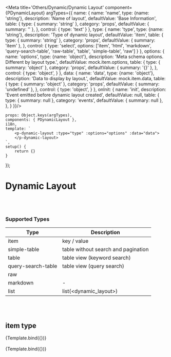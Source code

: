 
<Meta title='Others/Dynamic/Dynamic Layout' component={PDynamicLayout} argTypes={{
    name: {
        name: 'name',
        type: {name: 'string'},
        description: 'Name of layout',
        defaultValue: 'Base Information',
        table: {
            type: {
                summary: 'string'
            },
            category: 'props',
            defaultValue: {
                summary: ''
            },
        },
        control: {
            type: 'text'
        }
    },
    type: {
        name: 'type',
        type: {name: 'string'},
        description: 'Type of dynamic layout',
        defaultValue: 'item',
        table: {
            type: {
                summary: 'string'
            },
            category: 'props',
            defaultValue: {
                summary: 'item'
            },
        },
        control: {
            type: 'select',
            options: ['item', 'html', 'markdown', 'query-search-table', 'raw-table', 'table', 'simple-table', 'raw']
        }
    },
    options: {
        name: 'options',
        type: {name: 'object'},
        description: 'Meta schema options. Different by layout type.',
        defaultValue: mock.item.options,
        table: {
            type: {
                summary: 'object'
            },
            category: 'props',
            defaultValue: {
                summary: '{}'
            },
        },
        control: {
            type: 'object',
        }
    },
    data: {
        name: 'data',
        type: {name: 'object'},
        description: 'Data to display by layout.',
        defaultValue: mock.item.data,
        table: {
            type: {
                summary: 'object'
            },
            category: 'props',
            defaultValue: {
                summary: 'undefined'
            },
        },
        control: {
            type: 'object',
        }
    },
    onInit: {
        name: 'init',
        description: 'Event emitted before dynamic layout created',
        defaultValue: null,
        table: {
            type: {
                summary: null
            },
            category: 'events',
            defaultValue: {
                summary: null
            },
        },
    }
}}/>


    props: Object.keys(argTypes),
    components: { PDynamicLayout },
    i18n,
    template: `
        <p-dynamic-layout :type="type" :options="options" :data="data">
        </p-dynamic-layout>
    `,
    setup() {
        return {}
    }
});


# Dynamic Layout
<br/>
<br/>

### Supported Types

| Type | Description |
| ---- | ----------- |
| item | key / value |
| simple-table | table without search and pagination |
| table | table view (keyword search) |
| query-search-table | table view (query search) |
| raw |
| markdown | - |
| list | list(<dynamic_layout>) |

<br/>
<br/>

## item type

<Canvas>
    <Story name="item type">
        {Template.bind({})}
    </Story>
</Canvas>

<br/>
<br/>

<Canvas>
    <Story name="playground">
        {Template.bind({})}
    </Story>
</Canvas>

<ArgsTable story="playground"/>

